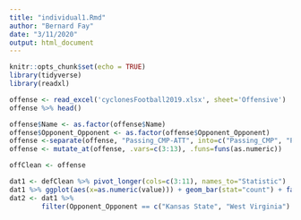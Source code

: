 ```yaml
---
title: "individual1.Rmd"
author: "Bernard Fay"
date: "3/11/2020"
output: html_document
---
```


```r
knitr::opts_chunk$set(echo = TRUE)
library(tidyverse)
library(readxl)
```

```r
offense <- read_excel('cyclonesFootball2019.xlsx', sheet='Offensive')
offense %>% head()

offense$Name <- as.factor(offense$Name)
offense$Opponent_Opponent <- as.factor(offense$Opponent_Opponent)
offense <-separate(offense, "Passing_CMP-ATT", into=c("Passing_CMP", "Passing_ATT"), sep="-\r\n ")
offense <- mutate_at(offense, .vars=c(3:13), .funs=funs(as.numeric))

offClean <- offense
```

```r
dat1 <- defClean %>% pivot_longer(cols=c(3:11), names_to="Statistic")
dat1 %>% ggplot(aes(x=as.numeric(value))) + geom_bar(stat="count") + facet_wrap(~Statistic) + xlab("value")
dat2 <- dat1 %>%
        filter(Opponent_Opponent == c("Kansas State", "West Virginia") & Statistic == "Tackles_Solo")
```